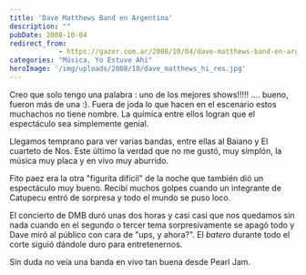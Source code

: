 ```yaml
---
title: 'Dave Matthews Band en Argentina'
description: ""
pubDate: 2008-10-04
redirect_from: 
            - https://gazer.com.ar/2008/10/04/dave-matthews-band-en-argentina/
categories: "Música, Yo Estuve Ahí"
heroImage: '/img/uploads/2008/10/dave_matthews_hi_res.jpg'
---
```

Creo que solo tengo una palabra : uno de los mejores shows!!!!! .... bueno, fueron más de una :). Fuera de joda lo que hacen en el escenario estos muchachos no tiene nombre. La química entre ellos logran que el espectáculo sea simplemente genial.

Llegamos temprano para ver varias bandas, entre ellas al Baiano y El cuarteto de Nos. Este último la verdad que no me gustó, muy simplón, la música muy placa y en vivo muy aburrido.

Fito paez era la otra "figurita difícil" de la noche que también dió un espectáculo muy bueno. Recibí muchos golpes cuando un integrante de Catupecu entró de sorpresa y todo el mundo se puso loco.

El concierto de DMB duró unas dos horas y casi casi que nos quedamos sin nada cuando en el segundo o tercer tema sorpresivamente se apagó todo y Dave miró al público con cara de "ups, y ahora?". El _batero_ durante todo el corte siguió dándole duro para entretenernos.

Sin duda no veía una banda en vivo tan buena desde Pearl Jam.
